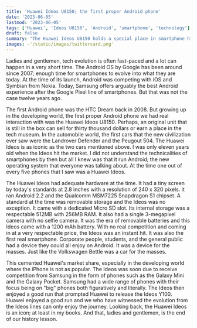 ```yaml
---
title: 'Huawei Ideos U8150; the first proper Android phone'
date: '2023-06-05'
lastmod: '2023-06-05'
tags: ['Huawei', 'Ideos U8150', 'Android', 'smartphone', 'technology']
draft: false
summary: "The Huawei Ideos U8150 holds a special place in smartphone history as one of the first proper Android phones. This article takes a nostalgic look back at the Ideos U8150, exploring its features, impact, and how it helped shape the Android landscape."
images: -'/static/images/twittercard.png' 
---
```


Ladies and gentlemen, tech evolution is often fast-paced and a lot can happen in a very short time. The Android OS by Google has been around since 2007; enough time for smartphones to evolve into what they are today. At the time of its launch, Android was competing with iOS and Symbian from Nokia. Today, Samsung offers arguably the best Android experience after the Google Pixel line of smartphones. But that was not the case twelve years ago.

The first Android phone was the HTC Dream back in 2008. But growing up in the developing world, the first proper Android phone we had real interaction with was the Huawei Ideos U8150. Perhaps, an original unit that is still in the box can sell for thirty thousand dollars or earn a place in the tech museum. In the automobile world, the first cars that the new civilization ever saw were the Landrover Defender and the Peugout 504. The Huawei Ideos is as iconic as the two cars mentioned above. I was only eleven years old when the Ideos hit the market. I did not understand the technicalities of smartphones by then but all I knew was that it run Android; the new operating system that everyone was talking about. At the time one out of every five phones that I saw was a Huawei Ideos.

The Huawei Ideos had adequate hardware at the time. It had a tiny screen by today's standards at 2.8 inches with a resolution of 240 x 320 pixels. it ran Android 2.2 and the Qualcomm MSM7225 Snapdragon S1 chipset. A standard at the time was removable storage and the Ideos was no exception. It came with a dedicated Micro SD slot. Its internal storage was a respectable 512MB with 256MB RAM. It also had a single 3-megapixel camera with no selfie camera. It was the era of removable batteries and this Ideos came with a 1200 mAh battery. With no real competition and coming in at a very respectable price, the Ideos was an instant hit. It was also the first real smartphone. Corporate people, students, and the general public had a device they could all enjoy on Android. It was a device for the masses. Just like the Volkswagen Bettle was a car for the masses.

This cemented Huawei's market share, especially in the developing world where the iPhone is not as popular. The Ideos was soon due to receive competition from Samsung in the form of phones such as the Galaxy Mini and the Galaxy Pocket. Samsung had a wide range of phones with their focus being on "big" phones both figuratively and literally. The Ideos then enjoyed a good run that prompted Huawei to release the Ideos Y100. Huawei enjoyed a good run and we who have witnessed the evolution from the Ideos lines can only enjoy the journey. Looking back, the Huawei Ideos is an icon; at least in my books. And that, ladies and gentlemen, is the end of our history lesson.